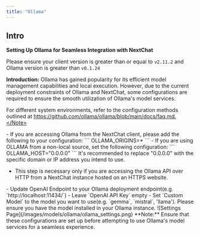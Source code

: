 ```yaml
---
title: "Ollama"
---
```



## Intro

**Setting Up Ollama for Seamless Integration with NextChat**

<Warning>Please ensure your client version is greater than or equal to `v2.11.2` and Ollama version is greater than `v0.1.24`</Warning>

**Introduction:**
Ollama has gained popularity for its efficient model management capabilities and local execution. However, due to the current deployment constraints of Ollama and NextChat, some configurations are required to ensure the smooth utilization of Ollama's model services.

<Note>For different system environments, refer to the configuration methods outlined at https://github.com/ollama/ollama/blob/main/docs/faq.md.</Note>

<Steps>
  <Step title="Configure Ollama CORS:">
  - If you are accessing Ollama from the NextChat client, please add the following to your configuration: 
      ```
      OLLAMA_ORIGINS=*
      ```
  - If you are using OLLAMA from a non-local source, set the following configuration:
      ```
      OLLAMA_HOST="0.0.0.0"
      ```
      It's recommended to replace "0.0.0.0" with the specific domain or IP address you intend to use.
  </Step>
  <Step title="(optional)Configure HTTPS Certificate for Ollama API:">

  - This step is necessary only if you are accessing the Ollama API over HTTP from a NextChat instance hosted on an HTTPS website.
  </Step>
  <Step title="Config Ollama API in NextChat: ">
  - Update OpenAI Endpoint to your Ollama deployment endpoint(e.g. `http://localhost:11434/`)
  - Leave `OpenAI API Key` empty
  - Set `Custom Model` to the model you want to use(e.g. `gemma`, `mistral`, 'llama'). Please ensure you have the model installed in your Ollama instance.
  ![Settings Page](/images/models/ollama/ollama_settings.png)
  </Step>
</Steps>
**Note:** Ensure that these configurations are set up before attempting to use Ollama's model services for a seamless experience.
